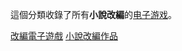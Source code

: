 {{Catnav|頁面分類|…|作品|作品的主題|改編作品|跨媒體製作}}
{{Catnav|頁面分類|…|商業|产业|娱乐|跨媒體製作}}
{{Catnav|頁面分類|…|传播学|媒体|大眾媒體|跨媒體製作}}
這個分類收錄了所有'''小說改編'''的[[电子游戏|电子游戏]]。
[[Category:改編電子遊戲|]]
[[Category:小說改編作品|]]